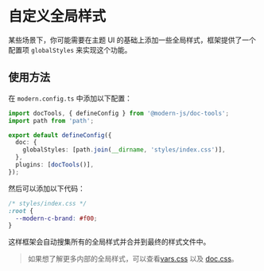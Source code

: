 # 自定义全局样式

某些场景下，你可能需要在主题 UI 的基础上添加一些全局样式，框架提供了一个配置项 `globalStyles` 来实现这个功能。

## 使用方法

在 `modern.config.ts` 中添加以下配置：

```ts title="modern.config.ts"
import docTools, { defineConfig } from '@modern-js/doc-tools';
import path from 'path';

export default defineConfig({
  doc: {
    globalStyles: [path.join(__dirname, 'styles/index.css')],
  },
  plugins: [docTools()],
});
```

然后可以添加以下代码：

```css
/* styles/index.css */
:root {
  --modern-c-brand: #f00;
}
```

这样框架会自动搜集所有的全局样式并合并到最终的样式文件中。

> 如果想了解更多内部的全局样式，可以查看[vars.css](https://github.com/modern-js-dev/modern.js/blob/main/packages/cli/doc-core/src/theme-default/styles/vars.css) 以及 [doc.css](https://github.com/modern-js-dev/modern.js/blob/main/packages/cli/doc-core/src/theme-default/styles/doc.css)。
